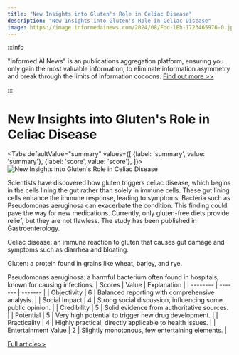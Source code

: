 ```yaml
---
title: "New Insights into Gluten's Role in Celiac Disease"
description: "New Insights into Gluten's Role in Celiac Disease"
image: https://image.informedainews.com/2024/08/Foo-lEh-1723465976-0.jpg
---
```



:::info

"Informed AI News" is an publications aggregation platform, ensuring you only gain the most valuable information, to eliminate information asymmetry and break through the limits of information cocoons.  [Find out more >>](/)

:::

# New Insights into Gluten's Role in Celiac Disease


<Tabs
	defaultValue="summary"
	values={[
	{label: 'summary', value: 'summary'},
	{label: 'score', value: 'score'},
]}>
<TabItem value="summary">
<img
  src="https://image.informedainews.com/2024/08/Foo-lEh-1723465976-0.jpg"
  alt="New Insights into Gluten's Role in Celiac Disease"
/>



Scientists have discovered how gluten triggers celiac disease, which begins in the cells lining the gut rather than solely in immune cells. These gut lining cells enhance the immune response, leading to symptoms. Bacteria such as Pseudomonas aeruginosa can exacerbate the condition. This finding could pave the way for new medications. Currently, only gluten-free diets provide relief, but they are not flawless. The study has been published in Gastroenterology.

Celiac disease: an immune reaction to gluten that causes gut damage and symptoms such as diarrhea and bloating.

Gluten: a protein found in grains like wheat, barley, and rye.

Pseudomonas aeruginosa: a harmful bacterium often found in hospitals, known for causing infections.
</TabItem>
<TabItem value="score">
	| Scores     | Value   | Explanation |
	| -------- | ------- | ------- |
	| Objectivity  | 6    | Balanced reporting with comprehensive analysis.    |
	| Social Impact | 4     | Strong social discussion, influencing some public opinion.    |
	| Credibility    | 5    | Solid evidence from authoritative sources.    |
	| Potential    | 5    | Very high potential to trigger new drug development.    |
	| Practicality    | 4    | Highly practical, directly applicable to health issues.    |
	| Entertainment Value    | 2    | Slightly monotonous, few entertaining elements.    |
</TabItem>
</Tabs>

[Full article>>](https://www.cnbeta.com.tw/articles/science/1441888.htm)
